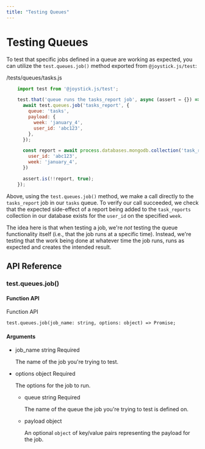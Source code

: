 ```yaml
---
title: "Testing Queues"
---
```


# Testing Queues

To test that specific jobs defined in a queue are working as expected, you can utilize the `test.queues.job()` method exported from `@joystick.js/test`:

/tests/queues/tasks.js

```js
    import test from '@joystick.js/test';

    test.that('queue runs the tasks_report job', async (assert = {}) => {
      await test.queues.job('tasks_report', {
        queue: 'tasks',
        payload: {
          week: 'january_4',
          user_id: 'abc123',
        },
      });

      const report = await process.databases.mongodb.collection('task_reports').findOne({
        user_id: 'abc123',
        week: 'january_4',
      })

      assert.is(!!report, true);
    });
```
Above, using the `test.queues.job()` method, we make a call directly to the `tasks_report` job in our `tasks` queue. To verify our call succeeded, we check that the expected side-effect of a report being added to the `task_reports` collection in our database exists for the `user_id` on the specified `week`.

The idea here is that when testing a job, we're _not_ testing the queue functionality itself (i.e., that the job runs at a specific time). Instead, we're testing that the work being done at whatever time the job runs, runs as expected and creates the intended result.

## API Reference

### test.queues.job()

#### Function API

Function API

    test.queues.job(job_name: string, options: object) => Promise;

#### Arguments

- job_name string Required

  The name of the job you're trying to test.

- options object Required

  The options for the job to run.

  - queue string Required

    The name of the queue the job you're trying to test is defined on.

  - payload object

    An optional `object` of key/value pairs representing the payload for the job.
